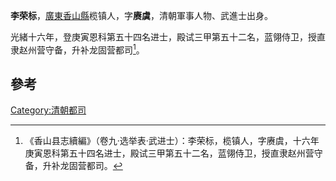'''李荣标'''，[[廣東|廣東]][[香山縣|香山縣]]榄镇人，字'''赓虞'''，清朝軍事人物、武進士出身。

光緒十六年，登庚寅恩科第五十四名进士，殿试三甲第五十二名，蓝翎侍卫，授直隶赵州营守备，升补龙固营都司<ref>《香山县志續編》（卷九·选举表·武进士）：李荣标，榄镇人，字赓虞，十六年庚寅恩科第五十四名进士，殿试三甲第五十二名，蓝翎侍卫，授直隶赵州营守备，升补龙固营都司。</ref>。

==參考==
{{reflist}}
{{清朝人物小作品}}
{{光緒十六年庚寅恩科武殿試金榜}}
[[Category:清朝都司|Category:清朝都司]]